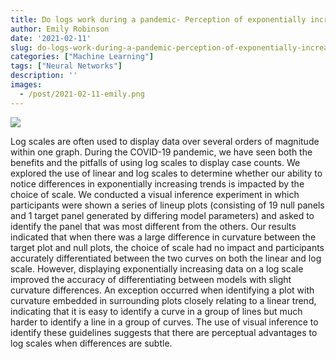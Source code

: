 ```yaml
---
title: Do logs work during a pandemic- Perception of exponentially increasing data
author: Emily Robinson
date: '2021-02-11'
slug: do-logs-work-during-a-pandemic-perception-of-exponentially-increasing-data
categories: ["Machine Learning"]
tags: ["Neural Networks"]
description: ''
images:
  - /post/2021-02-11-emily.png
---
```


![](/post/2021-02-11-emily.png)


Log scales are often used to display data over several orders of magnitude within one
graph. During the COVID-19 pandemic, we have seen both the benefits and the pitfalls of
using log scales to display case counts. We explored the use of linear and log scales to
determine whether our ability to notice differences in exponentially increasing trends
is impacted by the choice of scale. We conducted a visual inference experiment in which
participants were shown a series of lineup plots (consisting of 19 null panels and
1 target panel generated by differing model parameters) and asked to identify the panel
that was most different from the others. Our results indicated that when there was a
large difference in curvature between the target plot and null plots, the choice of
scale had no impact and participants accurately differentiated between the two curves
on both the linear and log scale. However, displaying exponentially increasing data on
a log scale improved the accuracy of differentiating between models with slight
curvature differences. An exception occurred when identifying a plot with curvature
embedded in surrounding plots closely relating to a linear trend, indicating that it
is easy to identify a curve in a group of lines but much harder to identify a line in
a group of curves. The use of visual inference to identify these guidelines suggests
that there are perceptual advantages to log scales when differences are subtle.
